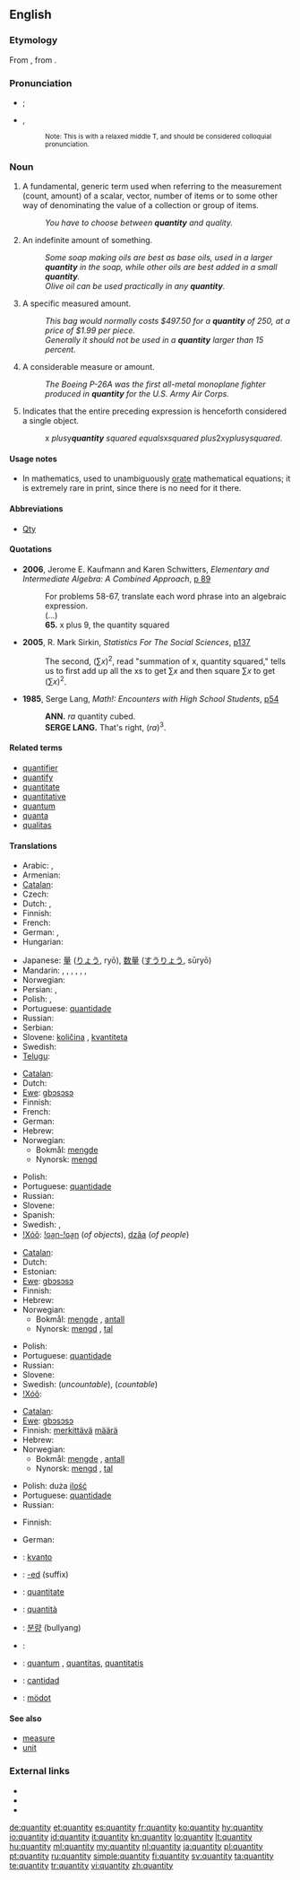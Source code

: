 ==English==
{{wikipedia}}

===Etymology===
From {{etyl|la|en}} {{term|quantitas||lang=la|quantity}}, from {{term|quantus||lang=la|how much}}.

===Pronunciation===
* {{a|Canada}} {{IPA|/ˈkʍɑndədi/|/ˈkʍɑnɾəɾi/}}; {{SAMPA|/"kWAnd@di/|/"kWAn4@4i/}}
*: {{Audio|en-ca-quantity.ogg|Audio (CA)}}
* {{a|UK}} {{IPA|/ˈkwɒn.tɪ.ti/}}, {{SAMPA|/kwQn.tI.ti/}}
*: {{audio|en-us-quantity2.ogg|Audio (US)}}
*: {{audio|en-us-quantity.ogg|Audio (US)}} <small>Note: This is with a relaxed middle T, and should be considered colloquial pronunciation.</small>

{{rfp|US IPA and SAMPA needed, standard as well as colloquial (to match Audio) please}}
{{rfap|UK audio needed|UK}}

===Noun===
{{en-noun|quantities}}

# A fundamental, generic term used when referring to the measurement (count, amount) of a scalar, vector, number of items or to some other way of denominating the value of a collection or group of items.
#: ''You have to choose between '''quantity''' and quality.''
# An indefinite amount of something.
#: ''Some soap making oils are best as base oils, used in a larger '''quantity''' in the soap, while other oils are best added in a small '''quantity'''.''
#: ''Olive oil can be used practically in any '''quantity'''.''
# A specific measured amount.
#: ''This bag would normally costs $497.50 for a '''quantity''' of 250, at a price of $1.99 per piece.''
#: ''Generally it should not be used in a '''quantity''' larger than 15 percent. ''
# A considerable measure or amount.
#: ''The Boeing P-26A was the first all-metal monoplane fighter produced in '''quantity''' for the U.S. Army Air Corps.''
# {{mathematics}} Indicates that the entire preceding expression is henceforth considered a single object.
#: x ''plus ''y'' '''quantity''' squared equals ''x'' squared plus ''2xy'' plus ''y'' squared''.

====Usage notes====
* In mathematics, used to unambiguously [[orate]] mathematical equations; it is extremely rare in print, since there is no need for it there.

====Abbreviations====
* [[Qty]]

====Quotations====
* '''2006''', Jerome E. Kaufmann and Karen Schwitters, ''Elementary and Intermediate Algebra: A Combined Approach'', [http://books.google.com/books?vid=ISBN0534490247&id=7RKsTaF92MgC&pg=PA89&lpg=PA89&dq=%22quantity+squared%22&sig=X7wk68CoTM4uHM4AIhpLKSYByRI#PPA90,M1 p 89]
*: For problems 58-67, translate each word phrase into an algebraic expression.
*: (...)
*: '''65.''' x plus 9, the quantity squared
* '''2005''', R. Mark Sirkin, ''Statistics For The Social Sciences'', [http://books.google.com/books?vid=ISBN141290546X&id=67vpZ5VOj14C&pg=PA137&lpg=PA137&dq=%22quantity+squared%22&sig=PRz6Zbd10l0FeIbF9Zqw5LL8gYU#PPA137,M1 p137]
*: The second, <math>(\sum x)^2</math>, read "summation of x, quantity squared," tells us to first add up all the xs to get <math>\sum x</math> and then square <math>\sum x</math> to get <math>(\sum x)^2</math>.
* '''1985''', Serge Lang, ''Math!: Encounters with High School Students'', [http://books.google.com/books?vid=ISBN0387961291&id=guSHaf5TJ70C&pg=PA54&lpg=PA54&ots=Oew4sy2FUZ&dq=%22quantity+cubed%22&sig=4ivw5_O0TYgnLs37-9-DKJTch0o p54]
*: '''ANN.''' <math>ra</math> quantity cubed.
*: '''SERGE LANG.''' That's right, <math>(ra)^3</math>.

====Related terms====
* [[quantifier]]
* [[quantify]]
* [[quantitate]]
* [[quantitative]]
* [[quantum]]
* [[quanta]]
* [[qualitas]]

====Translations====
{{trans-top|fundamental, generic term used when referring to the measurement}}
* Arabic: {{t|ar|كمية|f|tr=kammiyya}},  {{t|ar|مقدار|m|tr=miqdaar}}
* Armenian: {{t-|hy|քանակ|tr=k’anak}}
* [[Catalan]]: {{t-|ca|quantitat|f}}
* Czech: {{t+|cs|množství|n}}
* Dutch: {{t+|nl|hoeveelheid|f}}, {{qualifier|mainly used in opposition to 'kwaliteit'}} {{t|nl|kwantiteit|f}}
* Finnish: {{t+|fi|määrä}}
* French: {{t+|fr|quantité|f}}
* German: {{t+|de|Quantität|f}},  {{t+|de|Menge|f}}
* Hungarian: {{t+|hu|mennyiség}}
{{trans-mid}}
* Japanese: [[量]] ([[りょう]], ryō), [[数量]] ([[すうりょう]], sūryō)
* Mandarin: {{t-|cmn|數量|sc=Hani}},  {{t-|cmn|数量|tr=shùliàng|sc=Hani}},  {{t-|cmn|量|tr=liàng|sc=Hani}},  {{t-|cmn|數字|sc=Hani}},  {{t-|cmn|数字|tr=shùzì|sc=Hani}},  {{t|cmn|數目|sc=Hani}},  {{t|cmn|数目|tr=shùmù|sc=Hani}}
* Norwegian: {{t+|no|kvantitet|m}}
* Persian: {{t|fa|کمیت|xs=Persian}},  {{t|fa|مقدار|xs=Persian}}
* Polish: {{t+|pl|ilość}}, {{t+|pl|wielkość}}
* Portuguese: [[quantidade]] {{f}}
* Russian: {{t+|ru|количество|n|tr=kolíčestvo}}
* Serbian: {{t-|sr|količina|f}}
* Slovene: [[količina]] {{f}}, [[kvantiteta]] {{f}}
* Swedish: {{t+|sv|kvantitet|c}}
* [[Telugu]]: {{t|te|పరిమాణం|tr=parimaaNam}}
{{trans-bottom}}

{{trans-top|indefinite amount of something}}
* [[Catalan]]: {{t-|ca|quantitat|f}}
* Dutch: {{t+|nl|hoeveelheid|f}}
* [[Ewe]]: [[gbɔsɔsɔ]]
* Finnish: {{t+|fi|määrä}}
* French: {{t+|fr|quantité|f}}
* German: {{t+|de|Quantität|f}}
* Hebrew: {{t-|he|כמות|tr=kamut}}
* Norwegian:
** Bokmål: [[mengde]] {{m}}
** Nynorsk: [[mengd]] {{f}}
{{trans-mid}}
* Polish: {{t+|pl|ilość}}
* Portuguese: [[quantidade]] {{f}}
* Russian: {{t+|ru|количество|n|tr=kolíčestvo}}
* Slovene: {{t+|sl|količina|f}}
* Spanish: {{t+|es|cantidad|f}}
* Swedish: {{t+|sv|kvantitet|c}}, {{t+|sv|mängd|c}}
* [[!Xóõ]]: [[!ɢa̰n-!ɢa̰n]] (''of objects''), [[dzâa]] (''of people'')
{{trans-bottom}}

{{trans-top|specific measured amount}}
* [[Catalan]]: {{t-|ca|quantitat|f}}
* Dutch: {{t+|nl|hoeveelheid|f}}
* Estonian: {{t+|et|hulk}}
* [[Ewe]]: [[gbɔsɔsɔ]]
* Finnish: {{t+|fi|määrä}}
* Hebrew: {{t-|he|כמות|tr=kamut}}
* Norwegian:
** Bokmål: [[mengde]] {{m}}, [[antall]] {{n}}
** Nynorsk: [[mengd]] {{f}}, [[tal]] {{n}}
{{trans-mid}}
* Polish: {{t+|pl|ilość}}
* Portuguese: [[quantidade]] {{f}}
* Russian: {{t+|ru|количество|n|tr=kolíčestvo}}
* Slovene: {{t+|sl|količina|f}}
* Swedish: {{t+|sv|mängd|c}} (''uncountable''), {{t+|sv|antal|n}} (''countable'')
* [[!Xóõ]]: {{tø|nmn|ʻǁnàhã}}
{{trans-bottom}}

{{trans-top|considerable measure or amount}}
* [[Catalan]]: {{t-|ca|quantitat|f}}
* [[Ewe]]: [[gbɔsɔsɔ]]
* Finnish: [[merkittävä]] [[määrä]]
* Hebrew: {{t-|he|כמות|tr=kamut}}
* Norwegian:
** Bokmål: [[mengde]] {{m}}, [[antall]] {{n}}
** Nynorsk: [[mengd]] {{f}}, [[tal]] {{n}}
{{trans-mid}}
* Polish: duża [[ilość]]
* Portuguese: [[quantidade]] {{f}}
* Russian: {{t+|ru|количество|n|tr=kolíčestvo}}
{{trans-bottom}}

{{trans-top|word used to indicate that preceding expression is a single object}}
* Finnish: {{t-|fi|sulku|alt=suluissa}}
{{trans-mid}}
* German: {{t|de|in Klammern}}
{{trans-bottom}}

{{checktrans-top}}
* {{ttbc|Esperanto}}: [[kvanto]]
* {{ttbc|Ido}}: [[-ed]] (suffix)
* {{ttbc|Interlingua}}: [[quantitate]]
* {{ttbc|Italian}}: [[quantità]] {{f}}
{{checktrans-mid}}
* {{ttbc|Korean}}: [[분량]] (bullyang)
* {{ttbc|Kurdish}}: {{ku-Arab|[[چهندی]]}}
* {{ttbc|Latin}}: [[quantum]] {{n}}, [[quantitas]], [[quantitatis]] {{f}}
* {{ttbc|Spanish}}: [[cantidad]] {{f}}
* {{ttbc|Volapük}}: [[mödot]]
{{checktrans-bottom}}

====See also====
* [[measure]]
* [[unit]]

===External links===
* {{R:Webster 1913}}
* {{R:Century 1911}}
* {{R:OneLook}}

[[de:quantity]]
[[et:quantity]]
[[es:quantity]]
[[fr:quantity]]
[[ko:quantity]]
[[hy:quantity]]
[[io:quantity]]
[[id:quantity]]
[[it:quantity]]
[[kn:quantity]]
[[lo:quantity]]
[[lt:quantity]]
[[hu:quantity]]
[[ml:quantity]]
[[my:quantity]]
[[nl:quantity]]
[[ja:quantity]]
[[pl:quantity]]
[[pt:quantity]]
[[ru:quantity]]
[[simple:quantity]]
[[fi:quantity]]
[[sv:quantity]]
[[ta:quantity]]
[[te:quantity]]
[[tr:quantity]]
[[vi:quantity]]
[[zh:quantity]]